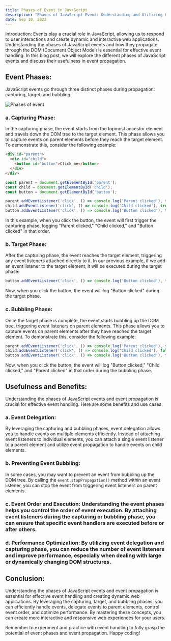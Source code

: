 ```yaml
---
title: Phases of Event in JavaScript
description: "Phases of JavaScript Event: Understanding and Utilizing Event Propagation"
date: Sep 10, 2023
---
```


Introduction:
Events play a crucial role in JavaScript, allowing us to respond to user interactions and create dynamic and interactive web applications. Understanding the phases of JavaScript events and how they propagate through the DOM (Document Object Model) is essential for effective event handling. In this blog post, we will explore the different phases of JavaScript events and discuss their usefulness in event propagation.

## Event Phases:
JavaScript events go through three distinct phases during propagation: capturing, target, and bubbling.

![Phases of event](https://github.com/penandcode/devscripter/assets/72292130/0e2268f6-93de-43a2-abcd-19a48624c427)


### a. Capturing Phase:
In the capturing phase, the event starts from the topmost ancestor element and travels down the DOM tree to the target element. This phase allows you to capture events on parent elements before they reach the target element. To demonstrate this, consider the following example:

```html
<div id="parent">
  <div id="child">
    <button id="button">Click me</button>
  </div>
</div>
```

```javascript
const parent = document.getElementById('parent');
const child = document.getElementById('child');
const button = document.getElementById('button');

parent.addEventListener('click', () => console.log('Parent clicked'), true);
child.addEventListener('click', () => console.log('Child clicked'), true);
button.addEventListener('click', () => console.log('Button clicked'), true);
```

In this example, when you click the button, the event will first trigger the capturing phase, logging "Parent clicked," "Child clicked," and "Button clicked" in that order.

### b. Target Phase:
After the capturing phase, the event reaches the target element, triggering any event listeners attached directly to it. In our previous example, if we add an event listener to the target element, it will be executed during the target phase:

```javascript
button.addEventListener('click', () => console.log('Button clicked'), false);
```

Now, when you click the button, the event will log "Button clicked" during the target phase.

### c. Bubbling Phase:
Once the target phase is complete, the event starts bubbling up the DOM tree, triggering event listeners on parent elements. This phase allows you to capture events on parent elements after they have reached the target element. To demonstrate this, consider the following example:

```javascript
parent.addEventListener('click', () => console.log('Parent clicked'), false);
child.addEventListener('click', () => console.log('Child clicked'), false);
button.addEventListener('click', () => console.log('Button clicked'), false);
```

Now, when you click the button, the event will log "Button clicked," "Child clicked," and "Parent clicked" in that order during the bubbling phase.

[](https://github.com/penandcode/devscripter/assets/72292130/b4f69ba2-ebb1-4d76-b7a7-4841dd3b3d0f)

## Usefulness and Benefits:
Understanding the phases of JavaScript events and event propagation is crucial for effective event handling. Here are some benefits and use cases:

### a. Event Delegation: 
By leveraging the capturing and bubbling phases, event delegation allows you to handle events on multiple elements efficiently. Instead of attaching event listeners to individual elements, you can attach a single event listener to a parent element and utilize event propagation to handle events on child elements.

### b. Preventing Event Bubbling: 
In some cases, you may want to prevent an event from bubbling up the DOM tree. By calling the `event.stopPropagation()` method within an event listener, you can stop the event from triggering event listeners on parent elements.

### c. Event Order and Execution: Understanding the event phases helps you control the order of event execution. By attaching event listeners during the capturing or bubbling phase, you can ensure that specific event handlers are executed before or after others.

### d. Performance Optimization: By utilizing event delegation and capturing phase, you can reduce the number of event listeners and improve performance, especially when dealing with large or dynamically changing DOM structures.

## Conclusion:
Understanding the phases of JavaScript events and event propagation is essential for effective event handling and creating dynamic web applications. By leveraging the capturing, target, and bubbling phases, you can efficiently handle events, delegate events to parent elements, control event order, and optimize performance. By mastering these concepts, you can create more interactive and responsive web experiences for your users.

Remember to experiment and practice with event handling to fully grasp the potential of event phases and event propagation. Happy coding!

